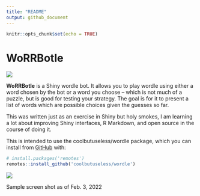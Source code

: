 ```yaml
---
title: "README"
output: github_document
---
```


<!-- README.md is generated from README.Rmd. Please edit that file -->

```r
knitr::opts_chunk$set(echo = TRUE)
```

# WoRRBotle

<!-- badges: start -->
![](https://img.shields.io/badge/cool-useless-green.svg)
<!-- badges: end -->

**WoRRBotle** is a Shiny wordle bot. It allows you to play wordle using either a word chosen by the bot or a word you choose -- which is not much of a puzzle, but is good for testing your strategy. The goal is for it to present a list of words which are possible choices given the guesses so far.

This was written just as an exercise in Shiny but holy smokes, I am learning a lot about improving Shiny interfaces, R Markdown, and open source in the course of doing it.

This is intended to use the coolbutuseless/wordle package, which 
you can install from [GitHub](https://github.com/coolbutuseless/wordle) with:

``` r
# install.packages('remotes')
remotes::install_github('coolbutuseless/wordle')
```

<img src="www/sample_screenshot.png">

Sample screen shot as of Feb. 3, 2022